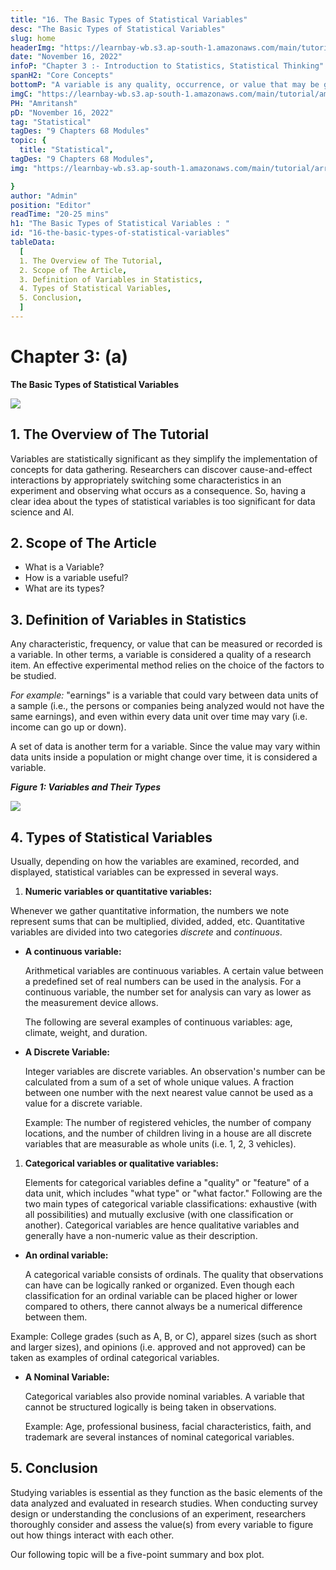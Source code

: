 ```yaml
---
title: "16. The Basic Types of Statistical Variables"
desc: "The Basic Types of Statistical Variables"
slug: home
headerImg: "https://learnbay-wb.s3.ap-south-1.amazonaws.com/main/tutorial/Statistics+Header.png"
date: "November 16, 2022"
infoP: "Chapter 3 :- Introduction to Statistics, Statistical Thinking"
spanH2: "Core Concepts"
bottomP: "A variable is any quality, occurrence, or value that may be gauged or noted. In other words, a variable is regarded as a study item's quality. The selection of the variables to be investigated is important for an efficient experimental procedure."
imgC: "https://learnbay-wb.s3.ap-south-1.amazonaws.com/main/tutorial/amritansh.png"
PH: "Amritansh"
pD: "November 16, 2022"
tag: "Statistical"
tagDes: "9 Chapters 68 Modules"
topic: {
  title: "Statistical",
tagDes: "9 Chapters 68 Modules",
img: "https://learnbay-wb.s3.ap-south-1.amazonaws.com/main/tutorial/arrow.png"

}
author: "Admin"
position: "Editor"
readTime: "20-25 mins"
h1: "The Basic Types of Statistical Variables : "
id: "16-the-basic-types-of-statistical-variables"
tableData:
  [
  1. The Overview of The Tutorial, 
  2. Scope of The Article,  
  3. Definition of Variables in Statistics,  
  4. Types of Statistical Variables,  
  5. Conclusion,
  ]
---
```





# **Chapter 3: (a)**

**The Basic Types of Statistical Variables**


<img src="https://learnbay-wb.s3.ap-south-1.amazonaws.com/main/tutorial/statistics/The+basic+of+conditional+probability+main+banner.jpg"></img>



## 1. The Overview of The Tutorial

Variables are statistically significant as they simplify the implementation of concepts for data gathering. Researchers can discover cause-and-effect interactions by appropriately switching some characteristics in an experiment and observing what occurs as a consequence. So, having a clear idea about the types of statistical variables is too significant for data science and AI.


## 2. Scope of The Article



* What is a Variable?
* How is a variable useful?
* What are its types? 


## 3. Definition of Variables in Statistics

Any characteristic, frequency, or value that can be measured or recorded is a variable. In other terms, a variable is considered a quality of a research item. An effective experimental method relies on the choice of the factors to be studied.

_For example:_ "earnings" is a variable that could vary between data units of a sample (i.e., the persons or companies being analyzed would not have the same earnings), and even within every data unit over time may vary (i.e. income can go up or down).

A set of data is another term for a variable. Since the value may vary within data units inside a population or might change over time, it is considered a variable.

**_Figure 1: Variables and Their Types_**




<img src="https://learnbay-wb.s3.ap-south-1.amazonaws.com/main/tutorial/statistics/The+basic+of+conditional+probability+main+banner.jpg"></img>

	


## 4. Types of Statistical Variables

Usually, depending on how the variables are examined, recorded, and displayed, statistical variables can be expressed in several ways.



1. **Numeric variables or quantitative variables:**

Whenever we gather quantitative information, the numbers we note represent sums that can be multiplied, divided, added, etc. Quantitative variables are divided into two categories _discrete_ and _continuous_.



* **A continuous variable:**

    Arithmetical variables are continuous variables. A certain value between a predefined set of real numbers can be used in the analysis. For a continuous variable, the number set for analysis can vary as lower as the measurement device allows. 


    The following are several examples of continuous variables: age, climate, weight, and duration.

* **A Discrete Variable:**

    Integer variables are discrete variables. An observation's number can be calculated from a sum of a set of whole unique values. A fraction between one number with the next nearest value cannot be used as a value for a discrete variable.


    Example: The number of registered vehicles, the number of company locations, and the number of children living in a house are all discrete variables that are measurable as whole units (i.e. 1, 2, 3 vehicles). 

1. **Categorical variables or qualitative variables:**

    Elements for categorical variables define a "quality" or "feature" of a data unit, which includes "what type" or "what factor." Following are the two main types of categorical variable classifications: exhaustive (with all possibilities) and mutually exclusive (with one classification or another). Categorical variables are hence qualitative variables and generally have a non-numeric value as their description.

* **An ordinal variable:**

  A categorical variable consists of ordinals. The quality that observations can have can be logically ranked or organized. Even though each classification for an ordinal variable can be placed higher or lower compared to others, there cannot always be a numerical difference between them. 

Example: College grades (such as A, B, or C), apparel sizes (such as short and larger sizes), and opinions (i.e. approved and not approved) can be taken as examples of ordinal categorical variables.



* **A Nominal Variable:**

    Categorical variables also provide nominal variables. A variable that cannot be structured logically is being taken in observations. 


    Example: Age, professional business, facial characteristics, faith, and trademark are several instances of nominal categorical variables.



## 5. Conclusion

Studying variables is essential as they function as the basic elements of the data analyzed and evaluated in research studies. When conducting survey design or understanding the conclusions of an experiment, researchers thoroughly consider and assess the value(s) from every variable to figure out how things interact with each other.

Our following topic will be a five-point summary and box plot.
